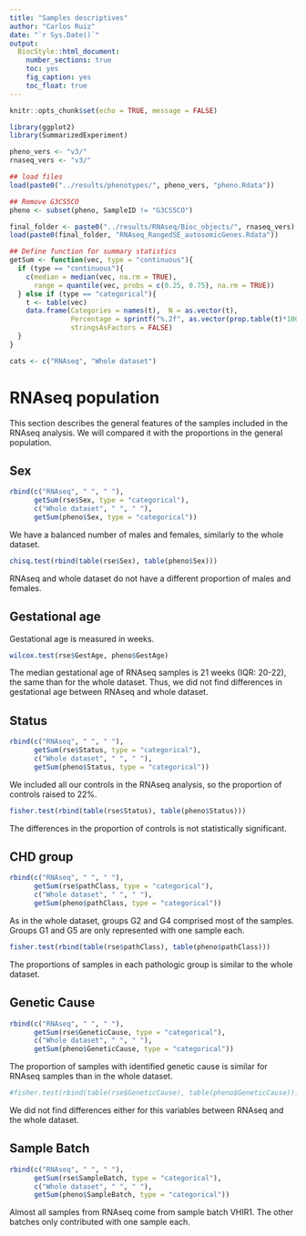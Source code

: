 ```yaml
---
title: "Samples descriptives"
author: "Carlos Ruiz"
date: "`r Sys.Date()`"
output: 
  BiocStyle::html_document:
    number_sections: true
    toc: yes
    fig_caption: yes
    toc_float: true
---
```


```r
knitr::opts_chunk$set(echo = TRUE, message = FALSE)
```

```r
library(ggplot2)
library(SummarizedExperiment)

pheno_vers <- "v3/"
rnaseq_vers <- "v3/"

## load files
load(paste0("../results/phenotypes/", pheno_vers, "pheno.Rdata"))

## Remove G3CS5CO
pheno <- subset(pheno, SampleID != "G3CS5CO")

final_folder <- paste0("../results/RNAseq/Bioc_objects/", rnaseq_vers)
load(paste0(final_folder, "RNAseq_RangedSE_autosomicGenes.Rdata"))

## Define function for summary statistics
getSum <- function(vec, type = "continuous"){
  if (type == "continuous"){
    c(median = median(vec, na.rm = TRUE), 
      range = quantile(vec, probs = c(0.25, 0.75), na.rm = TRUE))
  } else if (type == "categorical"){
    t <- table(vec)
    data.frame(Categories = names(t),  N = as.vector(t), 
               Percentage = sprintf("%.2f", as.vector(prop.table(t)*100)),
               stringsAsFactors = FALSE)
  }
}

cats <- c("RNAseq", "Whole dataset")
```

# RNAseq population

This section describes the general features of the samples included in the RNAseq analysis. We will compared it with the proportions in the general population.

## Sex

```r
rbind(c("RNAseq", " ", " "),
      getSum(rse$Sex, type = "categorical"),
      c("Whole dataset", " ", " "),
      getSum(pheno$Sex, type = "categorical"))

```

We have a balanced number of males and females, similarly to the whole dataset.

```r
chisq.test(rbind(table(rse$Sex), table(pheno$Sex)))
```

RNAseq and whole dataset do not have a different proportion of males and females. 

## Gestational age

Gestational age is measured in weeks.

```r
wilcox.test(rse$GestAge, pheno$GestAge)
```

The median gestational age of RNAseq samples is 21 weeks (IQR: 20-22), the same than for the whole dataset. Thus, we did not find differences in gestational age between RNAseq and whole dataset.

## Status

```r
rbind(c("RNAseq", " ", " "),
      getSum(rse$Status, type = "categorical"),
      c("Whole dataset", " ", " "),
      getSum(pheno$Status, type = "categorical"))
```

We included all our controls in the RNAseq analysis, so the proportion of controls raised to 22%. 

```r
fisher.test(rbind(table(rse$Status), table(pheno$Status)))
```

The differences in the proportion of controls is not statistically significant.

## CHD group

```r
rbind(c("RNAseq", " ", " "),
      getSum(rse$pathClass, type = "categorical"),
      c("Whole dataset", " ", " "),
      getSum(pheno$pathClass, type = "categorical"))
```

As in the whole dataset, groups G2 and G4 comprised most of the samples. Groups G1 and G5 are only represented with one sample each.

```r
fisher.test(rbind(table(rse$pathClass), table(pheno$pathClass)))
```

The proportions of samples in each pathologic group is similar to the whole dataset.

## Genetic Cause

```r
rbind(c("RNAseq", " ", " "),
      getSum(rse$GeneticCause, type = "categorical"),
      c("Whole dataset", " ", " "),
      getSum(pheno$GeneticCause, type = "categorical"))
```

The proportion of samples with identified genetic cause is similar for RNAseq samples than in the whole dataset.

```r
#fisher.test(rbind(table(rse$GeneticCause), table(pheno$GeneticCause)))
```

We did not find differences either for this variables between RNAseq and the whole dataset.

## Sample Batch

```r
rbind(c("RNAseq", " ", " "),
      getSum(rse$SampleBatch, type = "categorical"),
      c("Whole dataset", " ", " "),
      getSum(pheno$SampleBatch, type = "categorical"))
```

Almost all samples from RNAseq come from sample batch VHIR1. The other batches only contributed with one sample each. 
